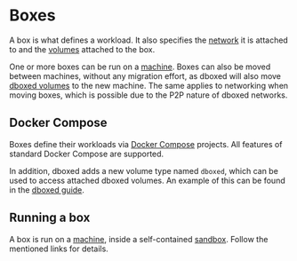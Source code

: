 # Boxes

A box is what defines a workload. It also specifies the [network](networks) it is attached to and
the [volumes](volumes) attached to the box.

One or more boxes can be run on a [machine](machines). Boxes can also be moved between machines, without any migration
effort, as dboxed will also move [dboxed volumes](volumes) to the new machine. The same applies to networking when
moving boxes, which is possible due to the P2P nature of dboxed networks.

## Docker Compose

Boxes define their workloads via [Docker Compose](https://docs.docker.com/compose/) projects. All features of
standard Docker Compose are supported.

In addition, dboxed adds a new volume type named `dboxed`, which can be used to access attached dboxed volumes. An
example of this can be found in the [dboxed guide](../../guide).

## Running a box

A box is run on a [machine](machines), inside a self-contained [sandbox](sandboxes). Follow the mentioned links for details.